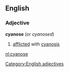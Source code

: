 ==English==
===Adjective===
'''cyanose'''  (or ''cyanosed'')
#[[afflicted]] with [[cyanosis]]
[[Category:English adjectives]]

[[nl:cyanose]]